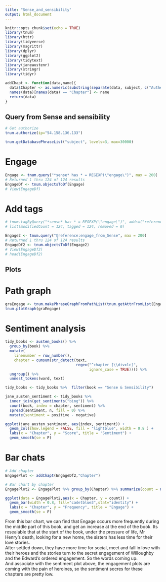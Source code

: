 ```yaml
---
title: "Sense_and_sensibility"
output: html_document
---
```


```r
knitr::opts_chunk$set(echo = TRUE)
library(tnum)
library(httr)
library(tidyverse)
library(magrittr)
library(dplyr)
library(ggplot2)
library(tidytext)
library(janeaustenr)
library(stringr)
library(tidyr)
```

```r
addChapt <- function(data,name){
  data$Chapter <- as.numeric(substring(separate(data, subject, c("Auther_Book","Chapter", "Paragraph","Sentence"),sep = "/")$Chapter, 9))
  names(data)[names(data) == "Chapter"] <- name
  return(data)
}
```


## Query from Sense and sensibility

```r
# Get authorize
tnum.authorize(ip="54.158.136.133")
```

```r
tnum.getDatabasePhraseList("subject", levels=3, max=30000)
```

# Engage
```r
Engage <- tnum.query("*sense* has * = REGEXP(\"engage\")", max = 200)
# Returned 1 thru 124 of 124 results
EngageDf <- tnum.objectsToDf(Engage)
# View(EngageDf)
```

# Add tags
```r
# tnum.tagByQuery("*sense* has * = REGEXP(\"engage\")", adds=("reference:engage_from_Sense"))
# list(modifiedCount = 124, tagged = 124, removed = 0)
```

```r
Engage2 <- tnum.query("@reference:engage_from_Sense", max = 200)
# Returned 1 thru 124 of 124 results
EngageDf2 <- tnum.objectsToDf(Engage2)
# View(EngageDf2)
# head(EngageDf2)
```

## Plots

# Path graph

```r
graEngage <- tnum.makePhraseGraphFromPathList(tnum.getAttrFromList(Engage2, "subject"))
tnum.plotGraph(graEngage)
```

# Sentiment analysis

```r
tidy_books <- austen_books() %>%
  group_by(book) %>%
  mutate(
    linenumber = row_number(),
    chapter = cumsum(str_detect(text, 
                                regex("^chapter [\\divxlc]", 
                                      ignore_case = TRUE)))) %>%
  ungroup() %>%
  unnest_tokens(word, text)

tidy_books <- tidy_books %>%  filter(book == "Sense & Sensibility") 

jane_austen_sentiment <- tidy_books %>%
  inner_join(get_sentiments("bing")) %>%
  count(book, index = chapter, sentiment) %>%
  spread(sentiment, n, fill = 0) %>%
  mutate(sentiment = positive - negative)

ggplot(jane_austen_sentiment, aes(index, sentiment)) +
  geom_col(show.legend = FALSE, fill = "lightblue", width = 0.8 ) +
  labs(x = "Chapter", y = "Score", title = "Sentiment") +
  geom_smooth(se = F)
```


# Bar chats

```r
# Add chapter
EngagePlot <- addChapt(EngageDf2,"Chapter")

# Bar chart by chapter
EngagePlot2 <- EngagePlot %>% group_by(Chapter) %>% summarize(count = n())

ggplot(data = EngagePlot2,aes(x = Chapter, y = count)) + 
  geom_bar(width = 0.8, fill="cadetblue3",stat="identity") + 
  labs(x = "Chapter", y = "Frequency", title = "Engage") + 
  geom_smooth(se = F)
```
From this bar chart, we can find that Engage occurs more frequently during the middle part of this book, and get an increase at the end of the book. Its resealable that at the start of the book, under the pressure of life, Mr Henry's death, looking for a new home, the sisters has less time for their love stories.  
After settled down, they have more time for social, meet and fall in love with their heroes and the stories turn to the secret engagement of Willoughby and the Edward's ordered engagement. So the words coming up.  
And associate with the sentiment plot above, the engagement plots are coming with the pain of heroines, so the sentiment socres for these chapters are pretty low. 